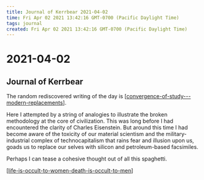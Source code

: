 ```yaml
---
title: Journal of Kerrbear 2021-04-02
time: Fri Apr 02 2021 13:42:16 GMT-0700 (Pacific Daylight Time)
tags: journal
created: Fri Apr 02 2021 13:42:16 GMT-0700 (Pacific Daylight Time)
---
```


# 2021-04-02

## Journal of Kerrbear

The random rediscovered writing of the day is [[convergence-of-study---modern-replacements]].

Here I attempted by a string of analogies to illustrate the broken methodology at the core of civilization. This was long before I had encountered the clarity of Charles Eisenstein. But around this time I had become aware of the toxicity of our material scientism and the military-industrial complex of technocapitalism that rains fear and illusion upon us, goads us to replace our selves with silicon and petroleum-based facsimiles.

Perhaps I can tease a cohesive thought out of all this spaghetti.

[[life-is-occult-to-women-death-is-occult-to-men]]

[//begin]: # "Autogenerated link references for markdown compatibility"
[convergence-of-study---modern-replacements]: ../../remember/convergence-of-study---modern-replacements "Convergence of Study - Modern Replacements"
[life-is-occult-to-women-death-is-occult-to-men]: life-is-occult-to-women-death-is-occult-to-men "life is occult to women, death is occult to men"
[//end]: # "Autogenerated link references"